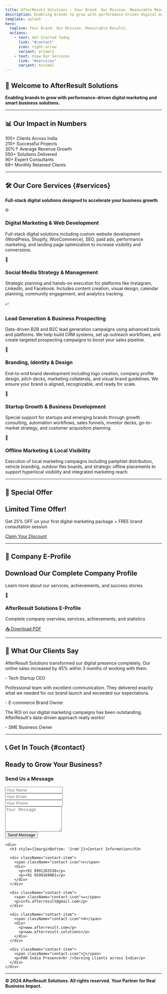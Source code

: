 ```yaml
---
title: AfterResult Solutions - Your Brand. Our Mission. Measurable Results.
description: Enabling brands to grow with performance-driven digital marketing and smart business solutions
template: splash
hero:
  tagline: Your Brand. Our Mission. Measurable Results.
  actions:
    - text: Get Started Today
      link: "#contact"
      icon: right-arrow
      variant: primary
    - text: View Our Services
      link: "#services"
      variant: minimal
---
```


<style>
{`
  .hero-section {
    background: linear-gradient(135deg, #667eea 0%, #764ba2 100%);
    color: white;
    padding: 100px 0;
    text-align: center;
    margin: -2rem -2rem 4rem -2rem;
  }

  .stats-grid {
    display: grid;
    grid-template-columns: repeat(auto-fit, minmax(200px, 1fr));
    gap: 2rem;
    margin: 3rem 0;
  }

  .stat-card {
    background: linear-gradient(135deg, #f8f9fa 0%, #e9ecef 100%);
    padding: 2rem;
    border-radius: 15px;
    text-align: center;
    box-shadow: 0 10px 30px rgba(0,0,0,0.1);
    transition: transform 0.3s ease;
  }

  .stat-card:hover {
    transform: translateY(-10px);
  }

  .stat-number {
    font-size: 2.5rem;
    font-weight: 700;
    color: #667eea;
    display: block;
    margin-bottom: 0.5rem;
  }

  .stat-label {
    font-size: 1rem;
    color: #666;
  }

  .services-grid {
    display: grid;
    grid-template-columns: repeat(auto-fit, minmax(350px, 1fr));
    gap: 2rem;
    margin: 3rem 0;
  }

  .service-card {
    background: white;
    padding: 2rem;
    border-radius: 15px;
    box-shadow: 0 5px 25px rgba(0,0,0,0.1);
    border-left: 4px solid #667eea;
    transition: all 0.3s ease;
  }

  .service-card:hover {
    transform: translateY(-5px);
    box-shadow: 0 10px 40px rgba(0,0,0,0.15);
  }

  .service-icon {
    font-size: 2.5rem;
    color: #667eea;
    margin-bottom: 1rem;
  }

  .service-title {
    font-size: 1.3rem;
    margin-bottom: 1rem;
    color: #333;
    font-weight: 600;
  }

  .service-description {
    color: #666;
    line-height: 1.6;
  }

  .offer-section {
    background: linear-gradient(135deg, #ff6b6b 0%, #ee5a52 100%);
    color: white;
    padding: 4rem 2rem;
    text-align: center;
    border-radius: 15px;
    margin: 3rem 0;
  }

  .offer-title {
    font-size: 2rem;
    margin-bottom: 1rem;
  }

  .offer-text {
    font-size: 1.1rem;
    margin-bottom: 2rem;
  }

  .offer-button {
    background: white;
    color: #ff6b6b;
    padding: 1rem 2rem;
    border-radius: 50px;
    text-decoration: none;
    font-weight: 600;
    display: inline-block;
    transition: all 0.3s ease;
  }

  .offer-button:hover {
    transform: scale(1.05);
    box-shadow: 0 5px 15px rgba(255,255,255,0.3);
  }

  .pdf-section {
    background: #f8f9fa;
    padding: 3rem 2rem;
    border-radius: 15px;
    text-align: center;
    margin: 3rem 0;
  }

  .pdf-preview {
    background: white;
    padding: 3rem 2rem;
    border: 2px dashed #667eea;
    border-radius: 10px;
    margin-top: 2rem;
  }

  .pdf-icon {
    font-size: 3rem;
    color: #667eea;
    margin-bottom: 1rem;
  }

  .download-btn {
    background: #667eea;
    color: white;
    padding: 1rem 2rem;
    text-decoration: none;
    border-radius: 8px;
    font-weight: 600;
    display: inline-block;
    transition: background 0.3s ease;
  }

  .download-btn:hover {
    background: #5a67d8;
  }

  .testimonials-grid {
    display: grid;
    grid-template-columns: repeat(auto-fit, minmax(300px, 1fr));
    gap: 2rem;
    margin: 3rem 0;
  }

  .testimonial-card {
    background: #f8f9fa;
    padding: 2rem;
    border-radius: 15px;
    position: relative;
  }

  .testimonial-card::before {
    content: '"';
    font-size: 3rem;
    color: #667eea;
    position: absolute;
    top: 10px;
    left: 20px;
  }

  .testimonial-text {
    font-style: italic;
    margin-bottom: 1rem;
    padding-top: 1rem;
  }

  .testimonial-author {
    font-weight: 600;
    color: #333;
  }

  .contact-section {
    background: linear-gradient(135deg, #333 0%, #555 100%);
    color: white;
    padding: 4rem 2rem;
    border-radius: 15px;
    margin: 3rem 0;
  }

  .contact-grid {
    display: grid;
    grid-template-columns: 1fr 1fr;
    gap: 3rem;
    margin-top: 2rem;
  }

  .contact-form {
    background: rgba(255,255,255,0.1);
    padding: 2rem;
    border-radius: 15px;
  }

  .form-group {
    margin-bottom: 1.5rem;
  }

  .form-input {
    width: 100%;
    padding: 1rem;
    border: none;
    border-radius: 8px;
    background: rgba(255,255,255,0.1);
    color: white;
    font-size: 1rem;
  }

  .form-input::placeholder {
    color: rgba(255,255,255,0.7);
  }

  .submit-btn {
    background: #667eea;
    color: white;
    padding: 1rem 2rem;
    border: none;
    border-radius: 8px;
    cursor: pointer;
    font-size: 1rem;
    transition: background 0.3s ease;
  }

  .submit-btn:hover {
    background: #5a67d8;
  }

  .contact-item {
    display: flex;
    align-items: center;
    margin-bottom: 1.5rem;
  }

  .contact-icon {
    font-size: 1.5rem;
    margin-right: 1rem;
    color: #667eea;
  }

  @media (max-width: 768px) {
    .services-grid {
      grid-template-columns: 1fr;
    }
    .contact-grid {
      grid-template-columns: 1fr;
    }
    .stats-grid {
      grid-template-columns: repeat(2, 1fr);
    }
    .hero-section {
      padding: 60px 1rem;
    }
  }

  @media (max-width: 480px) {
    .stats-grid {
      grid-template-columns: 1fr;
    }
  }
`}
</style>

## 🚀 Welcome to AfterResult Solutions

**Enabling brands to grow with performance-driven digital marketing and smart business solutions.**

---

## 📊 Our Impact in Numbers

<div className="stats-grid">
  <div className="stat-card">
    <span className="stat-number">100+</span>
    <span className="stat-label">Clients Across India</span>
  </div>
  <div className="stat-card">
    <span className="stat-number">210+</span>
    <span className="stat-label">Successful Projects</span>
  </div>
  <div className="stat-card">
    <span className="stat-number">30%↑</span>
    <span className="stat-label">Average Revenue Growth</span>
  </div>
  <div className="stat-card">
    <span className="stat-number">550+</span>
    <span className="stat-label">Solutions Delivered</span>
  </div>
  <div className="stat-card">
    <span className="stat-number">90+</span>
    <span className="stat-label">Expert Consultants</span>
  </div>
  <div className="stat-card">
    <span className="stat-number">68+</span>
    <span className="stat-label">Monthly Retained Clients</span>
  </div>
</div>

---

## 🛠️ Our Core Services {#services}

**Full-stack digital solutions designed to accelerate your business growth**

<div className="services-grid">
  <div className="service-card">
    <div className="service-icon">🌐</div>
    <h3 className="service-title">Digital Marketing & Web Development</h3>
    <p className="service-description">Full-stack digital solutions including custom website development (WordPress, Shopify, WooCommerce), SEO, paid ads, performance marketing, and landing page optimization to increase visibility and conversions.</p>
  </div>

  <div className="service-card">
    <div className="service-icon">📱</div>
    <h3 className="service-title">Social Media Strategy & Management</h3>
    <p className="service-description">Strategic planning and hands-on execution for platforms like Instagram, LinkedIn, and Facebook. Includes content creation, visual design, calendar planning, community engagement, and analytics tracking.</p>
  </div>

  <div className="service-card">
    <div className="service-icon">📈</div>
    <h3 className="service-title">Lead Generation & Business Prospecting</h3>
    <p className="service-description">Data-driven B2B and B2C lead generation campaigns using advanced tools and platforms. We help build CRM systems, set up outreach workflows, and create targeted prospecting campaigns to boost your sales pipeline.</p>
  </div>

  <div className="service-card">
    <div className="service-icon">🎨</div>
    <h3 className="service-title">Branding, Identity & Design</h3>
    <p className="service-description">End-to-end brand development including logo creation, company profile design, pitch decks, marketing collaterals, and visual brand guidelines. We ensure your brand is aligned, recognizable, and ready for scale.</p>
  </div>

  <div className="service-card">
    <div className="service-icon">🚀</div>
    <h3 className="service-title">Startup Growth & Business Development</h3>
    <p className="service-description">Special support for startups and emerging brands through growth consulting, automation workflows, sales funnels, investor decks, go-to-market strategy, and customer acquisition planning.</p>
  </div>

  <div className="service-card">
    <div className="service-icon">📍</div>
    <h3 className="service-title">Offline Marketing & Local Visibility</h3>
    <p className="service-description">Execution of local marketing campaigns including pamphlet distribution, vehicle branding, outdoor flex boards, and strategic offline placements to support hyperlocal visibility and integrated marketing reach.</p>
  </div>
</div>

---

## 🎯 Special Offer

<div className="offer-section">
  <h2 className="offer-title">Limited Time Offer!</h2>
  <p className="offer-text">Get 25% OFF on your first digital marketing package + FREE brand consultation session</p>
  <a href="#contact" className="offer-button">Claim Your Discount</a>
</div>

---

## 📄 Company E-Profile

<div className="pdf-section">
  <h2>Download Our Complete Company Profile</h2>
  <p>Learn more about our services, achievements, and success stories</p>
  
  <div className="pdf-preview">
    <div className="pdf-icon">📄</div>
    <h3>AfterResult Solutions E-Profile</h3>
    <p>Complete company overview, services, achievements, and statistics</p>
    <a href="/path-to-your-pdf/afterresult-profile.pdf" className="download-btn" download>
      📥 Download PDF
    </a>
  </div>
</div>

---

## 💬 What Our Clients Say

<div className="testimonials-grid">
  <div className="testimonial-card">
    <p className="testimonial-text">AfterResult Solutions transformed our digital presence completely. Our online sales increased by 45% within 3 months of working with them.</p>
    <p className="testimonial-author">- Tech Startup CEO</p>
  </div>
  
  <div className="testimonial-card">
    <p className="testimonial-text">Professional team with excellent communication. They delivered exactly what we needed for our brand launch and exceeded our expectations.</p>
    <p className="testimonial-author">- E-commerce Brand Owner</p>
  </div>
  
  <div className="testimonial-card">
    <p className="testimonial-text">The ROI on our digital marketing campaigns has been outstanding. AfterResult's data-driven approach really works!</p>
    <p className="testimonial-author">- SME Business Owner</p>
  </div>
</div>

---

## 📞 Get In Touch {#contact}

<div className="contact-section">
  <h2 style={{textAlign: 'center', marginBottom: '2rem'}}>Ready to Grow Your Business?</h2>
  
  <div className="contact-grid">
    <div className="contact-form">
      <h3 style={{marginBottom: '2rem'}}>Send Us a Message</h3>
      <form>
        <div className="form-group">
          <input type="text" placeholder="Your Name" className="form-input" required />
        </div>
        <div className="form-group">
          <input type="email" placeholder="Your Email" className="form-input" required />
        </div>
        <div className="form-group">
          <input type="tel" placeholder="Your Phone" className="form-input" />
        </div>
        <div className="form-group">
          <textarea placeholder="Your Message" rows="5" className="form-input" required></textarea>
        </div>
        <button type="submit" className="submit-btn">Send Message</button>
      </form>
    </div>
    
    <div>
      <h3 style={{marginBottom: '2rem'}}>Contact Information</h3>
      
      <div className="contact-item">
        <span className="contact-icon">📞</span>
        <div>
          <p>+91 9991283530</p>
          <p>+91 9599169901</p>
        </div>
      </div>
      
      <div className="contact-item">
        <span className="contact-icon">✉️</span>
        <p>info.afterresult@gmail.com</p>
      </div>
      
      <div className="contact-item">
        <span className="contact-icon">🌐</span>
        <div>
          <p>www.afterresult.com</p>
          <p>www.afterresult.solutions</p>
        </div>
      </div>
      
      <div className="contact-item">
        <span className="contact-icon">📍</span>
        <p>PAN India Presence<br />Serving clients across India</p>
      </div>
    </div>
  </div>
</div>

---

**© 2024 AfterResult Solutions. All rights reserved. Your Partner for Real Business Impact.**
